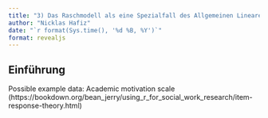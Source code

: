 ```yaml
---
title: "3) Das Raschmodell als eine Spezialfall des Allgemeinen Linearen Gemischten Modells"
author: "Nicklas Hafiz"
date: "`r format(Sys.time(), '%d %B, %Y')`"
format: revealjs
---
```



## Einführung

Possible example data: Academic motivation scale (https://bookdown.org/bean_jerry/using_r_for_social_work_research/item-response-theory.html)